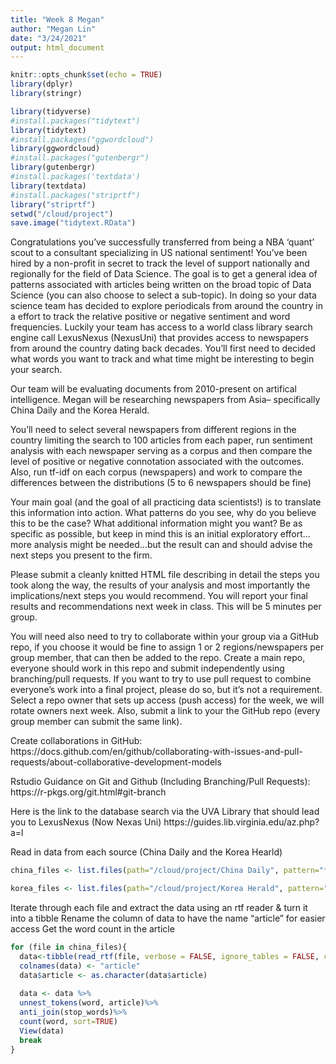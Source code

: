 ```yaml
---
title: "Week 8 Megan"
author: "Megan Lin"
date: "3/24/2021"
output: html_document
---
```


```r
knitr::opts_chunk$set(echo = TRUE)
library(dplyr)
library(stringr)

library(tidyverse)
#install.packages("tidytext")
library(tidytext)
#install.packages("ggwordcloud")
library(ggwordcloud)
#install.packages("gutenbergr") 
library(gutenbergr)
#install.packages('textdata')
library(textdata)
#install.packages("striprtf")
library("striprtf")
setwd("/cloud/project")
save.image("tidytext.RData")
```

Congratulations you've successfully transferred from being a NBA 'quant' scout to a consultant specializing in US national sentiment! You've been hired by a non-profit in secret to track the level of support nationally and regionally for the field of Data Science. The goal is to get a general idea of patterns associated with articles being written on the broad topic of Data Science (you can also choose to select a sub-topic). In doing so your data science team has decided to explore periodicals from around the country in a effort to track the relative positive or negative sentiment and word frequencies. Luckily your team has access to a world class library search engine call LexusNexus (NexusUni) that provides access to newspapers from around the country dating back decades. You'll first need to decided what words you want to track and what time might be interesting to begin your search. 

Our team will be evaluating documents from 2010-present on artifical intelligence. Megan will be researching newspapers from Asia-- specifically China Daily and the Korea Herald.

You'll need to select several newspapers from different regions in the country limiting the search to 100 articles from each paper, run sentiment analysis with each newspaper serving as a corpus and then compare the level of positive or negative connotation associated with the outcomes. Also, run tf-idf on each corpus (newspapers) and work to compare the differences between the distributions (5 to 6 newspapers should be fine)


Your main goal (and the goal of all practicing data scientists!) is to translate this information into action. What patterns do you see, why do you believe this to be the case? What additional information might you want? Be as specific as possible, but keep in mind this is an initial exploratory effort...more analysis might be needed...but the result can and should advise the next steps you present to the firm. 


Please submit a cleanly knitted HTML file describing in detail the steps you took along the way, the results of your analysis and most importantly the implications/next steps you would recommend.  You will report your final results and recommendations next week in class. This will be 5 minutes per group. 

You will need also need to try to collaborate within your group via a GitHub repo, if you choose it would be fine to assign 1 or 2 regions/newspapers per group member, that can then be added to the repo. Create a main repo, everyone should work in this repo and submit independently using branching/pull requests. If you want to try to use pull request to combine everyone's work into a final project, please do so, but it's not a requirement. Select a repo owner that sets up access (push access) for the week, we will rotate owners next week. Also, submit a link to your the GitHub repo (every group member can submit the same link). 

Create collaborations in GitHub: https://docs.github.com/en/github/collaborating-with-issues-and-pull-requests/about-collaborative-development-models

Rstudio Guidance on Git and Github (Including Branching/Pull Requests): https://r-pkgs.org/git.html#git-branch


Here is the link to the database search via the UVA Library that should lead you to LexusNexus (Now Nexas Uni)
https://guides.lib.virginia.edu/az.php?a=l

Read in data from each source (China Daily and the Korea Hearld)
```r
china_files <- list.files(path="/cloud/project/China Daily", pattern="*rtf", full.names=TRUE, recursive=FALSE)

korea_files <- list.files(path="/cloud/project/Korea Herald", pattern="*rtf", full.names=TRUE, recursive=FALSE)
```

Iterate through each file and extract the data using an rtf reader & turn it into a tibble
Rename the column of data to have the name "article" for easier access
Get the word count in the article

```r
for (file in china_files){
  data<-tibble(read_rtf(file, verbose = FALSE, ignore_tables = FALSE, check_file = TRUE))
  colnames(data) <- "article"
  data$article <- as.character(data$article)
  
  data <- data %>%
  unnest_tokens(word, article)%>%
  anti_join(stop_words)%>% 
  count(word, sort=TRUE)
  View(data)
  break
}
```
